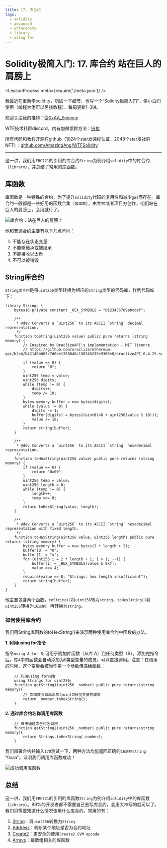 ```yaml
---
title: 17. 库合约
tags:
  - solidity
  - advanced
  - wtfacademy
  - library
  - using for
---
```


# Solidity极简入门: 17. 库合约 站在巨人的肩膀上
<LessonProcess meta={require('./meta.json')} />

我最近在重新学solidity，巩固一下细节，也写一个“Solidity极简入门”，供小白们使用（编程大佬可以另找教程），每周更新1-3讲。

欢迎关注我的推特：[@0xAA_Science](https://twitter.com/0xAA_Science)

WTF技术社群discord，内有加微信群方法：[链接](https://discord.gg/5akcruXrsk)

所有代码和教程开源在github（1024个star发课程认证，2048个star发社群NFT）: [github.com/AmazingAng/WTFSolidity](https://github.com/AmazingAng/WTFSolidity)

-----
这一讲，我们用`ERC721`的引用的库合约`String`为例介绍`solidity`中的库合约（`library`），并总结了常用的库函数。

## 库函数
库函数是一种特殊的合约，为了提升`solidity`代码的复用性和减少`gas`而存在。库合约一般都是一些好用的函数合集（`库函数`），由大神或者项目方创作，咱们站在巨人的肩膀上，会用就行了。


![库合约：站在巨人的肩膀上](https://images.mirror-media.xyz/publication-images/HJC0UjkALdrL8a2BmAE2J.jpeg?height=300&width=388)

他和普通合约主要有以下几点不同：

1. 不能存在状态变量
2. 不能够继承或被继承
3. 不能接收以太币
4. 不可以被销毁

## String库合约
`String库合约`是将`uint256`类型转换为相应的`string`类型的代码库，样例代码如下：
```solidity
library Strings {
    bytes16 private constant _HEX_SYMBOLS = "0123456789abcdef";

    /**
     * @dev Converts a `uint256` to its ASCII `string` decimal representation.
     */
    function toString(uint256 value) public pure returns (string memory) {
        // Inspired by OraclizeAPI's implementation - MIT licence
        // https://github.com/oraclize/ethereum-api/blob/b42146b063c7d6ee1358846c198246239e9360e8/oraclizeAPI_0.4.25.sol

        if (value == 0) {
            return "0";
        }
        uint256 temp = value;
        uint256 digits;
        while (temp != 0) {
            digits++;
            temp /= 10;
        }
        bytes memory buffer = new bytes(digits);
        while (value != 0) {
            digits -= 1;
            buffer[digits] = bytes1(uint8(48 + uint256(value % 10)));
            value /= 10;
        }
        return string(buffer);
    }

    /**
     * @dev Converts a `uint256` to its ASCII `string` hexadecimal representation.
     */
    function toHexString(uint256 value) public pure returns (string memory) {
        if (value == 0) {
            return "0x00";
        }
        uint256 temp = value;
        uint256 length = 0;
        while (temp != 0) {
            length++;
            temp >>= 8;
        }
        return toHexString(value, length);
    }

    /**
     * @dev Converts a `uint256` to its ASCII `string` hexadecimal representation with fixed length.
     */
    function toHexString(uint256 value, uint256 length) public pure returns (string memory) {
        bytes memory buffer = new bytes(2 * length + 2);
        buffer[0] = "0";
        buffer[1] = "x";
        for (uint256 i = 2 * length + 1; i > 1; --i) {
            buffer[i] = _HEX_SYMBOLS[value & 0xf];
            value >>= 4;
        }
        require(value == 0, "Strings: hex length insufficient");
        return string(buffer);
    }
}
```
他主要包含两个函数，`toString()`将`uint256`转为`string`，`toHexString()`将`uint256`转换为`16进制`，再转换为`string`。

### 如何使用库合约
我们用String库函数的toHexString()来演示两种使用库合约中函数的办法。

**1. 利用using for指令**

指令`using A for B;`可用于附加库函数（从库 A）到任何类型（B）。添加完指令后，库`A`中的函数会自动添加为`B`类型变量的成员，可以直接调用。注意：在调用的时候，这个变量会被当作第一个参数传递给函数：
```solidity
    // 利用using for指令
    using Strings for uint256;
    function getString1(uint256 _number) public pure returns(string memory){
        // 库函数会自动添加为uint256型变量的成员
        return _number.toHexString();
    }
```
**2. 通过库合约名称调用库函数**
```solidity
    // 直接通过库合约名调用
    function getString2(uint256 _number) public pure returns(string memory){
        return Strings.toHexString(_number);
    }
```
我们部署合约并输入`170`测试一下，两种方法均能返回正确的`16进制string` “0xaa”。证明我们调用库函数成功！


![成功调用库函数](https://images.mirror-media.xyz/publication-images/bzB_JDC9f5VWHRjsjQyQa.png?height=750&width=580)
## 总结
这一讲，我们用`ERC721`的引用的库函数`String`为例介绍`solidity`中的库函数（`Library`）。99%的开发者都不需要自己去写库合约，会用大神写的就可以了。我们只需要知道什么情况该用什么库合约。常用的有：

1. [String](https://github.com/OpenZeppelin/openzeppelin-contracts/blob/4a9cc8b4918ef3736229a5cc5a310bdc17bf759f/contracts/utils/Strings.sol)：将`uint256`转换为`String`
2. [Address](https://github.com/OpenZeppelin/openzeppelin-contracts/blob/4a9cc8b4918ef3736229a5cc5a310bdc17bf759f/contracts/utils/Address.sol)：判断某个地址是否为合约地址
3. [Create2](https://github.com/OpenZeppelin/openzeppelin-contracts/blob/4a9cc8b4918ef3736229a5cc5a310bdc17bf759f/contracts/utils/Create2.sol)：更安全的使用`Create2 EVM opcode`
4. [Arrays](https://github.com/OpenZeppelin/openzeppelin-contracts/blob/4a9cc8b4918ef3736229a5cc5a310bdc17bf759f/contracts/utils/Arrays.sol)：跟数组相关的库函数


